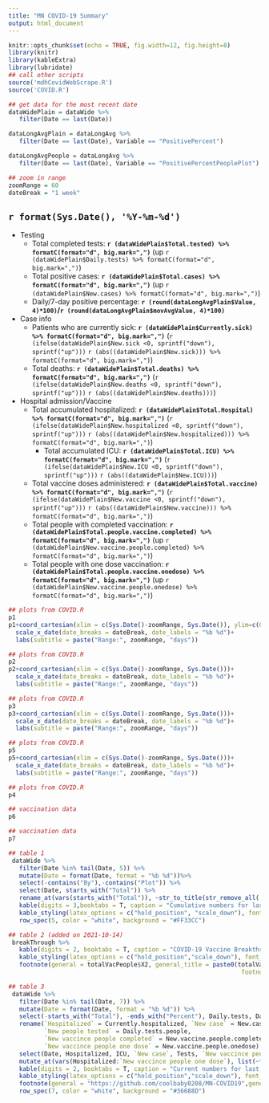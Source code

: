 ```yaml
---
title: "MN COVID-19 Summary"
output: html_document
---
```


```r
knitr::opts_chunk$set(echo = TRUE, fig.width=12, fig.height=8)
library(knitr)
library(kableExtra)
library(lubridate)
## call other scripts
source('mdhCovidWebScrape.R')
source('COVID.R')

## get data for the most recent date
dataWidePlain = dataWide %>% 
   filter(Date == last(Date))

dataLongAvgPlain = dataLongAvg %>% 
   filter(Date == last(Date), Variable == "PositivePercent")

dataLongAvgPeople = dataLongAvg %>% 
   filter(Date == last(Date), Variable == "PositivePercentPeoplePlot")

## zoom in range 
zoomRange = 60
dateBreak = "1 week"

```

## `r format(Sys.Date(), '%Y-%m-%d')`
* Testing
  + Total completed tests: **`r (dataWidePlain$Total.tested) %>% formatC(format="d", big.mark=",")`** (up `r (dataWidePlain$Daily.tests) %>% formatC(format="d", big.mark=",")`)
  <!-- + Total people tested: **`r (dataWidePlain$Total.tested.people) %>% formatC(format="d", big.mark=",")`** (up `r (dataWidePlain$Daily.tests.people) %>% formatC(format="d", big.mark=",")`) -->
  + Total positive cases: **`r (dataWidePlain$Total.cases) %>% formatC(format="d", big.mark=",")`** (up `r (dataWidePlain$New.cases) %>% formatC(format="d", big.mark=",")`)
  + Daily/7-day positive percentage: **`r (round(dataLongAvgPlain$Value, 4)*100)`/`r (round(dataLongAvgPlain$movAvgValue, 4)*100)`**
  <!-- + Daily/7-day positive percentage (people): **`r (round(dataLongAvgPeople$Value, 4)*100)`/`r (round(dataLongAvgPeople$movAvgValue, 4)*100)`** -->
* Case info   
  + Patients who are currently sick: **`r (dataWidePlain$Currently.sick) %>% formatC(format="d", big.mark=",")`** (`r (ifelse(dataWidePlain$New.sick <0, sprintf("down"), sprintf("up")))` `r (abs((dataWidePlain$New.sick))) %>% formatC(format="d", big.mark=",")`)
  + Total deaths: **`r (dataWidePlain$Total.deaths) %>% formatC(format="d", big.mark=",")`** (`r (ifelse(dataWidePlain$New.deaths <0, sprintf("down"), sprintf("up")))` `r (abs((dataWidePlain$New.deaths)))`)
* Hospital admission/Vaccine  
  + Total accumulated hospitalized: **`r (dataWidePlain$Total.Hospital) %>% formatC(format="d", big.mark=",")`** (`r (ifelse(dataWidePlain$New.hospitalized <0, sprintf("down"), sprintf("up")))` `r (abs((dataWidePlain$New.hospitalized))) %>% formatC(format="d", big.mark=",")`)
    - Total accumulated ICU: **`r (dataWidePlain$Total.ICU) %>% formatC(format="d", big.mark=",")`** (`r (ifelse(dataWidePlain$New.ICU <0, sprintf("down"), sprintf("up")))` `r (abs((dataWidePlain$New.ICU)))`)
  + Total vaccine doses administered: **`r (dataWidePlain$Total.vaccine) %>% formatC(format="d", big.mark=",")`** (`r (ifelse(dataWidePlain$New.vaccine <0, sprintf("down"), sprintf("up")))` `r (abs((dataWidePlain$New.vaccine))) %>% formatC(format="d", big.mark=",")`)
  + Total people with completed vaccination: **`r (dataWidePlain$Total.people.vaccine.completed) %>% formatC(format="d", big.mark=",")`** (up `r (dataWidePlain$New.vaccine.people.completed) %>% formatC(format="d", big.mark=",")`)
  + Total people with one dose vaccination: **`r (dataWidePlain$Total.people.vaccine.onedose) %>% formatC(format="d", big.mark=",")`** (up `r (dataWidePlain$New.vaccine.people.onedose) %>% formatC(format="d", big.mark=",")`)

```r
## plots from COVID.R
p1
p1+coord_cartesian(xlim = c(Sys.Date()-zoomRange, Sys.Date()), ylim=c(0, 9500))+
  scale_x_date(date_breaks = dateBreak, date_labels = "%b %d")+
  labs(subtitle = paste("Range:", zoomRange, "days"))
```

```r
## plots from COVID.R
p2
p2+coord_cartesian(xlim = c(Sys.Date()-zoomRange, Sys.Date()))+
  scale_x_date(date_breaks = dateBreak, date_labels = "%b %d")+
  labs(subtitle = paste("Range:", zoomRange, "days"))
```
   
```r
## plots from COVID.R
p3
p3+coord_cartesian(xlim = c(Sys.Date()-zoomRange, Sys.Date()))+
  scale_x_date(date_breaks = dateBreak, date_labels = "%b %d")+
  labs(subtitle = paste("Range:", zoomRange, "days"))
```

```r
## plots from COVID.R
p5
p5+coord_cartesian(xlim = c(Sys.Date()-zoomRange, Sys.Date()))+
  scale_x_date(date_breaks = dateBreak, date_labels = "%b %d")+
  labs(subtitle = paste("Range:", zoomRange, "days"))
```

```r
## plots from COVID.R
p4
```

```r
## vaccination data
p6
```

```r
## vaccination data
p7
```


```r
## table 1
 dataWide %>% 
   filter(Date %in% tail(Date, 5)) %>%
   mutate(Date = format(Date, format = "%b %d"))%>% 
   select(-contains("By"),-contains("Plot")) %>% 
   select(Date, starts_with("Total")) %>%
   rename_at(vars(starts_with("Total")), ~str_to_title(str_remove_all(.,"Total."))) %>%
   kable(digits = 3,booktabs = T, caption = "Cumulative numbers for last 5 days",align = "c") %>%
   kable_styling(latex_options = c("hold_position", "scale_down"), font_size = 14) %>% 
   row_spec(5, color = "white", background = "#FF33CC") 
```


```r
## table 2 (added on 2021-10-14)
 breakThrough %>%
   kable(digits = 2, booktabs = T, caption = "COVID-19 Vaccine Breakthrough Weekly Update", align = "c",linesep = "") %>%
   kable_styling(latex_options = c("hold_position","scale_down"), font_size = 14) %>% 
   footnote(general = totalVacPeople$X2, general_title = paste0(totalVacPeople$X1 %>% str_replace("\\*",": ")),
                                                                 footnote_as_chunk = T) 
```


```r
## table 3
 dataWide %>%
   filter(Date %in% tail(Date, 7)) %>%
   mutate(Date = format(Date, format = "%b %d")) %>% 
   select(-starts_with("Total"), -ends_with("Percent"), Daily.tests, Daily.tests.people) %>% 
   rename(`Hospitalized` = Currently.hospitalized, `New case` = New.cases, `Tests` = Daily.tests, 
          `New people tested` = Daily.tests.people, 
          `New vaccince people completed` = New.vaccine.people.completed,
          `New vaccince people one dose` = New.vaccine.people.onedose) %>%
   select(Date, Hospitalized, ICU, `New case`, Tests, `New vaccince people completed`, `New vaccince people one dose`) %>% 
   mutate_at(vars(Hospitalized:`New vaccince people one dose`), list(~formatC(., format="d", big.mark=","))) %>%
   kable(digits = 2, booktabs = T, caption = "Current numbers for last 7 days", align = "c",linesep = "") %>%
   kable_styling(latex_options = c("hold_position","scale_down"), font_size = 14) %>%
   footnote(general = "https://github.com/coolbaby0208/MN-COVID19",general_title = "Source code: ",footnote_as_chunk = T) %>% 
   row_spec(7, color = "white", background = "#36688D")
```




